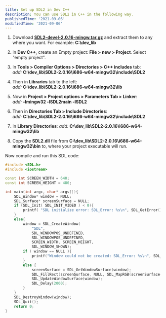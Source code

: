 ```yaml
---
title: Set up SDL2 in Dev C++
description: You can use SDL2 in C++ in the following way.
publishedTime: '2021-09-06'
modifiedTime: '2021-09-06'
---
```


1) Download **[SDL2-devel-2.0.16-mingw.tar.gz](http://libsdl.org/release/SDL2-devel-2.0.16-mingw.tar.gz)** and extract them to any where you want.
For example: **C:\dev_lib**

2) In **Dev C++**, create an Empty project: **File > new > Project**. Select "empty project".

3) In **Tools > Compiler Options > Directories > C++ includes** tab:<br/>
*add:* **C:\dev_lib\SDL2-2.0.16\i686-w64-mingw32\include\SDL2**

4) Then in **Libraries** tab to the left:<br/>
*add:* **C:\dev_lib\SDL2-2.0.16\i686-w64-mingw32\lib**

5) Now in **Project > Project options > Parameters Tab > Linker**:<br/>
*add:* **-lmingw32 -lSDL2main -lSDL2**

6) Then in **Directories Tab > Include Directories**:<br/>
*add:* **C:\dev_lib\SDL2-2.0.16\i686-w64-mingw32\include\SDL2**

7) In **Library Directories**:
*add:* **C:\dev_lib\SDL2-2.0.16\i686-w64-mingw32\lib**

8) Copy the **SDL2.dll** file from **C:\dev_lib\SDL2-2.0.16\i686-w64-mingw32\bin** to, where your project executable will run.

Now compile and run this SDL code:
```jsx:main.cpp
#include <SDL.h>
#include <iostream>

const int SCREEN_WIDTH = 640;
const int SCREEN_HEIGHT = 480;

int main(int argc, char* args[]){
	SDL_Window* window = NULL;
	SDL_Surface* screenSurface = NULL;
	if (SDL_Init( SDL_INIT_VIDEO ) < 0){
		printf( "SDL initialize error: SDL_Error: %s\n", SDL_GetError());
	}
	else{
		window = SDL_CreateWindow(
            "SDL",
            SDL_WINDOWPOS_UNDEFINED,
            SDL_WINDOWPOS_UNDEFINED,
            SCREEN_WIDTH, SCREEN_HEIGHT,
            SDL_WINDOW_SHOWN);
		if ( window == NULL ){
			printf("Window could not be created: SDL_Error: %s\n", SDL_GetError());
		}
		else {
			screenSurface = SDL_GetWindowSurface(window);
			SDL_FillRect(screenSurface, NULL, SDL_MapRGB(screenSurface->format, 0xFF, 0xFF, 0xFF));	
			SDL_UpdateWindowSurface(window);
			SDL_Delay(2000);
		}
	}
	SDL_DestroyWindow(window);
	SDL_Quit();
	return 0;
}
```